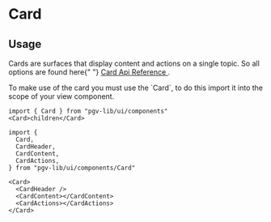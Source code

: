 

<Meta title="Components/Surfaces/Card/Docs" />

# Card

## Usage

<p>
  Cards are surfaces that display content and actions on a single topic. So all
  options are found here{" "}
  <a href="https://mui.com/material-ui/react-card/" target="_blank">
    Card Api Reference
  </a>
  .
</p>
<p>
  To make use of the card you must use the `Card`, to do this import it into the
  scope of your view component.
</p>

```tsx
import { Card } from "pgv-lib/ui/components"
<Card>children</Card>
```


```tsx
import {
  Card,
  CardHeader,
  CardContent,
  CardActions,
} from "pgv-lib/ui/components/Card"

<Card>
  <CardHeader />
  <CardContent></CardContent>
  <CardActions></CardActions>
</Card>
```